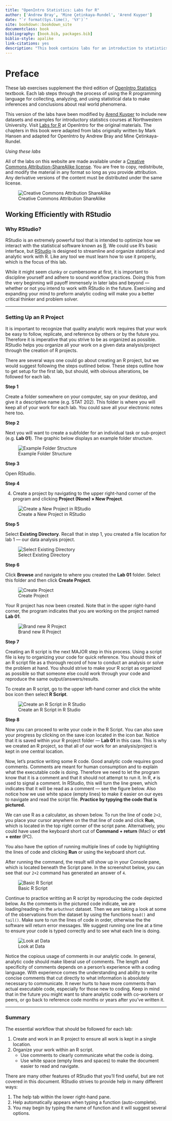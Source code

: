 ```yaml
---
title: "OpenIntro Statistics: Labs for R"
author: ['Andrew Bray', 'Mine Çetinkaya-Rundel', 'Arend Kuyper']
date: "`r format(Sys.time(), '%Y')`"
site: bookdown::bookdown_site
documentclass: book
bibliography: [book.bib, packages.bib]
biblio-style: apalike
link-citations: yes
description: "This book contains labs for an introduction to statistics course. Each lab steps through the process of using the R programming language for collecting, analyzing, and using statistical data to make inferences and conclusions about real world phenomena."
---
```

# Preface {-}

These lab exercises supplement the third edition of [OpenIntro Statistics](https://www.openintro.org/stat/index.php) textbook. Each lab steps through the process of using the R programming language for collecting, analyzing, and using statistical data to make inferences and conclusions about real world phenomena.

This version of the labs have been modified by [Arend Kuyper](https://www.statistics.northwestern.edu/people/faculty/arend-m-kuyper.html) to include new datasets and examples for introductory statistics courses at Northwestern University. Visit [Labs for R](https://www.openintro.org/stat/labs.php) at OpenIntro for the original materials. The chapters in this book were adapted from labs originally written by Mark Hansen and adapted for OpenIntro by Andrew Bray and Mine Çetinkaya-Rundel.

*Using these labs*

All of the labs on this website are made available under a [Creative Commons Attribution-ShareAlike license](https://creativecommons.org/licenses/by-sa/3.0/). You are free to copy, redistribute, and modify the material in any format so long as you provide attribution. Any derivative versions of the content must be distributed under the same license.  

![Creative Commons Attribution ShareAlike ](./assets/images/by-sa.png)

## Working Efficiently with RStudio

### Why RStudio?

RStudio is an extremely powerful tool that is intended to optimize how we interact with the statistical software known as [R](https://www.r-project.org/about.html). We could use R's basic interface, but [RStudio](https://www.rstudio.com/) is designed to streamline and organize statistical and analytic work with R. Like any tool we must learn how to use it properly, which is the focus of this lab.

While it might seem clunky or cumbersome at first, it is important to discipline yourself and adhere to sound workflow practices. Doing this from the very beginning will payoff immensely in later labs and beyond --- whether or not you intend to work with RStudio in the future. Exercising and expanding your mind to preform analytic coding will make you a better critical thinker and problem solver.

***

### Setting Up an R Project

It is important to recognize that quality analytic work requires that your work be easy to follow, replicate, and reference by others or by the future you. Therefore it is imperative that you strive to be as organized as possible. RStudio helps you organize all your work on a given data analysis/project through the creation of R projects.

There are several ways one could go about creating an R project, but we would suggest following the steps outlined below. These steps outline how to get setup for the first lab, but should, with obvious alterations, be followed for each lab.

**Step 1**

Create a folder somewhere on your computer, say on your desktop, and give it a descriptive name (e.g. STAT 202). This folder is where you will keep all of your work for each lab. You could save all your electronic notes here too.

**Step 2**

Next you will want to create a subfolder for an individual task or sub-project (e.g. **Lab 01**). The graphic below displays an example folder structure.  

![Example Folder Structure](./assets/images/01-01.png)

**Step 3**

Open RStudio.

**Step 4**

4. Create a project by navigating to the upper right-hand corner of the program and clicking **Project (None) &raquo; New Project**.

![Create a New Project in RStudio](./assets/images/01-02.png)

**Step 5**

Select **Existing Directory**. Recall that in step 1, you created a file location for lab 1 --- our data analysis project.

![Select Existing Directory](./assets/images/01-03.png)

**Step 6**

Click **Browse** and navigate to where you created the **Lab 01** folder. Select this folder and then click **Create Project**.

![Create Project](./assets/images/01-04.png)

Your R project has now been created. Note that in the upper right-hand corner, the program indicates that you are working on the project named **Lab 01**.

![Brand new R Project](./assets/images/01-05.png)

**Step 7**

Creating an R script is the next MAJOR step in this process. Using a script file is key to organizing your code for quick reference. You should think of an R script file as a thorough record of how to conduct an analysis or solve the problem at hand. You should strive to make your R script as organized as possible so that someone else could work through your code and reproduce the same output/answers/results.

To create an R script, go to the upper left-hand corner and click the white box icon then select **R Script**.

![Create an R Script in R Studio](./assets/images/01-06.png)

**Step 8**

Now you can proceed to write your code in the R Script. You can also save your progress by clicking on the save icon located in the icon bar. Notice that it is saved within your R project folder --- **Lab 01** in this case. This is why we created an R project, so that all of our work for an analysis/project is kept in one central location.

Now, let's practice writing some R code. Good analytic code requires good comments. Comments are meant for human consumption and to explain what the executable code is doing. Therefore we need to let the program know that it is a comment and that it should not attempt to run it. In R, `#` is used to signal a comment. In RStudio, this will turn the line green, which indicates that it will be read as a comment --- see the figure below. Also notice how we use white space (empty lines) to make it easier on our eyes to navigate and read the script file. **Practice by typying the code that is pictured.**

We can use R as a calculator, as shown below. To run the line of code `2+2`, you place your cursor anywhere on the that line of code and click **Run**, which is located in the top right corner of the script pane. Alternatively, you could have used the keyboard short cut of **Command + return** (Mac) or **ctrl + enter** (PC).

You also have the option of running multiple lines of code by highlighting the lines of code and clicking **Run** or using the keyboard short cut.

After running the command, the result will show up in your Console pane, which is located beneath the Script pane. In the screenshot below, you can see that our `2+2` command has generated an answer of `4`.

![Basic R Script](./assets/images/01-07.png)

Continue to practice writting an R script by reproducing the code depicted below. As the comments in the pictured code indicate, we are loading/reading-in the `arbuthnot` dataset. Then we are taking a look at some of the observations from the dataset by using the functions `head()` and `tail()`. Make sure to run the lines of code in order, otherwise the the software will return error messages. We suggest running one line at a time to ensure your code is typed correctly and to see what each line is doing.

![Look at Data](./assets/images/01-08.png)

Notice the copious usage of comments in our analytic code. In general, analytic code should make liberal use of comments. The length and specificity of comments depends on a person’s experience with a coding language. With experience comes the understanding and ability to write concise comments that cut directly to what information is absolutely necessary to communicate. It never hurts to have more comments than actual executable code, especially for those new to coding. Keep in mind that in the future you might want to share analytic code with co-workers or peers, or go back to reference code months or years after you’ve written it.  

***

### Summary

The essential workflow that should be followed for each lab:

1. Create and work in an R project to ensure all work is kept in a single location.
2. Organize your work within an R script.
    - Use comments to clearly communicate what the code is doing.
    - Use white space (empty lines and spaces) to make the document easier to read and navigate.

There are many other features of RStudio that you'll find useful, but are not covered in this document. RStudio strives to provide help in many different ways:

1. The help tab within the lower right-hand pane.
2. Help automatically appears when typing a function (auto-complete).
3. You may begin by typing the name of function and it will suggest several options.

